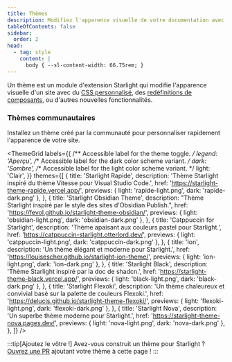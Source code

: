 ```yaml
---
title: Thèmes
description: Modifiez l'apparence visuelle de votre documentation avec un thème communautaire pour Starlight
tableOfContents: false
sidebar:
  order: 2
head:
  - tag: style
    content: |
      body { --sl-content-width: 66.75rem; }
---
```



Un thème est un module d'extension Starlight qui modifie l'apparence visuelle d'un site avec du [CSS personnalisé](/fr/guides/css-and-tailwind/), des [redéfinitions de composants](/fr/guides/overriding-components/), ou d'autres nouvelles fonctionnalités.

### Thèmes communautaires

Installez un thème créé par la communauté pour personnaliser rapidement l'apparence de votre site.

<ThemeGrid
	labels={{
		/** Accessible label for the theme toggle. */
		legend: 'Aperçu',
		/** Accessible label for the dark color scheme variant. */
		dark: 'Sombre',
		/** Accessible label for the light color scheme variant. */
		light: 'Clair',
	}}
	themes={[
		{
			title: 'Starlight Rapide',
			description:
				'Thème Starlight inspiré du thème Vitesse pour Visual Studio Code.',
			href: 'https://starlight-theme-rapide.vercel.app/',
			previews: { light: 'rapide-light.png', dark: 'rapide-dark.png' },
		},
		{
			title: 'Starlight Obsidian Theme',
			description:
				"Thème Starlight inspiré par le style des sites d'Obsidian Publish.",
			href: 'https://fevol.github.io/starlight-theme-obsidian/',
			previews: { light: 'obsidian-light.png', dark: 'obsidian-dark.png' },
		},
		{
			title: 'Catppuccin for Starlight',
			description: 'Thème apaisant aux couleurs pastel pour Starlight.',
			href: 'https://catppuccin-starlight.otterlord.dev/',
			previews: { light: 'catppuccin-light.png', dark: 'catppuccin-dark.png' },
		},
		{
			title: 'Ion',
			description: 'Un thème élégant et moderne pour Starlight.',
			href: 'https://louisescher.github.io/starlight-ion-theme/',
			previews: { light: 'ion-light.png', dark: 'ion-dark.png' },
		},
		{
			title: 'Starlight Black',
			description: 'Thème Starlight inspiré par la doc de shadcn.',
			href: 'https://starlight-theme-black.vercel.app/',
			previews: { light: 'black-light.png', dark: 'black-dark.png' },
		},
		{
			title: 'Starlight Flexoki',
			description:
				'Un thème chaleureux et convivial basé sur la palette de couleurs Flexoki.',
			href: 'https://delucis.github.io/starlight-theme-flexoki/',
			previews: { light: 'flexoki-light.png', dark: 'flexoki-dark.png' },
		},
		{
			title: 'Starlight Nova',
			description: 'Un superbe thème moderne pour Starlight.',
			href: 'https://starlight-theme-nova.pages.dev/',
			previews: { light: 'nova-light.png', dark: 'nova-dark.png' },
		},
	]}
/>

:::tip[Ajoutez le vôtre !]
Avez-vous construit un thème pour Starlight ?
[Ouvrez une PR](https://github.com/withastro/starlight/blob/main/CONTRIBUTING.md#themes) ajoutant votre thème à cette page !
:::
